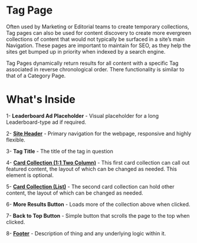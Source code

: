 
<Meta title="Components/Templates/List Pages/Tag Page"/>

# Tag Page

Often used by Marketing or Editorial teams to create temporary collections, Tag pages can also be used for content discovery to create more evergreen collections of content that would not typically be surfaced in a site’s main Navigation. These pages are important to maintain for SEO, as they help the sites get bumped up in priority when indexed by a search engine. 

Tag Pages dynamically return results for all content with a specific Tag associated in reverse chronological order. There functionality is similar to that of a Category Page.



# What's Inside

1- **Leaderboard Ad Placeholder** - Visual placeholder for a long Leaderboard-type ad if required.

2- **[Site Header]()** - Primary navigation for the webpage, responsive and highly flexible.

3- **Tag Title** - The title of the tag in question

4- **[Card Collection (1:1 Two Column)](https://storybook.nypr.digital/latest/index.html?path=/docs/components-organisms-card-collection--right-rail)** - This first card collection can call out featured content, the layout of which can be changed as needed. This element is optional.

5- **[Card Collection (List)](https://storybook.nypr.digital/latest/index.html?path=/docs/components-organisms-card-collection--right-rail)** - The second card collection can hold other content, the layout of which can be changed as needed. 

6- **More Results Button** - Loads more of the collection above when clicked. 

7- **Back to Top Button** - Simple button that scrolls the page to the top when clicked.

8- **[Footer](https://storybook.nypr.digital/latest/index.html?path=/docs/components-organisms-footer--footer-config-1)** - Description of thing and any underlying logic within it.
